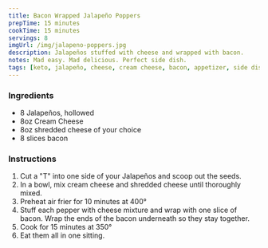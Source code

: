 ```yaml
---
title: Bacon Wrapped Jalapeño Poppers
prepTime: 15 minutes
cookTime: 15 minutes
servings: 8
imgUrl: /img/jalapeno-poppers.jpg
description: Jalapeños stuffed with cheese and wrapped with bacon.
notes: Mad easy. Mad delicious. Perfect side dish.
tags: [keto, jalapeño, cheese, cream cheese, bacon, appetizer, side dish]
---
```


### Ingredients

- 8 Jalapeños, hollowed
- 8oz Cream Cheese
- 8oz shredded cheese of your choice
- 8 slices bacon

### Instructions

1. Cut a "T" into one side of your Jalapeños and scoop out the seeds.
1. In a bowl, mix cream cheese and shredded cheese until thoroughly mixed.
1. Preheat air frier for 10 minutes at 400°
1. Stuff each pepper with cheese mixture and wrap with one slice of bacon. Wrap the ends of the bacon underneath so they stay together.
1. Cook for 15 minutes at 350°
1. Eat them all in one sitting.

